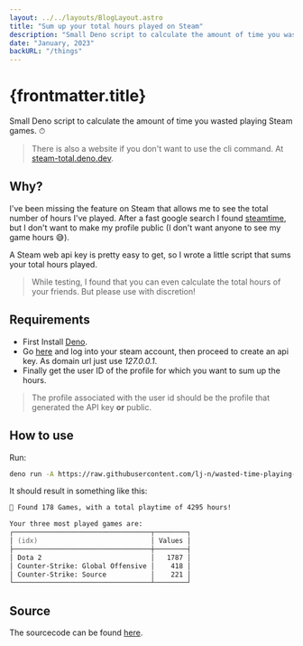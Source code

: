 ```yaml
---
layout: ../../layouts/BlogLayout.astro
title: "Sum up your total hours played on Steam"
description: "Small Deno script to calculate the amount of time you wasted playing Steam games."
date: "January, 2023"
backURL: "/things"
---
```


# {frontmatter.title}

Small Deno script to calculate the amount of time you wasted playing Steam games. ⏱

> There is also a website if you don't want to use the cli command. At [steam-total.deno.dev](https://steam-total.deno.dev/).

## Why?

I've been missing the feature on Steam that allows me to see the total number of hours I've played. After a fast google search I found [steamtime](https://steamtime.info/), but I don't want to make my profile public (I don't want anyone to see my game hours 😅).

A Steam web api key is pretty easy to get, so I wrote a little script that sums your total hours played.

> While testing, I found that you can even calculate the total hours of your friends. But please use with discretion!

## Requirements

- First Install [Deno](https://deno.land/manual@v1.30.0/getting_started/installation).
- Go [here](https://steamcommunity.com/dev/apikey) and log into your steam account, then proceed to create an api key. As domain url just use _127.0.0.1_.
- Finally get the user ID of the profile for which you want to sum up the hours.

> The profile associated with the user id should be the profile that generated the API key **or** public.

## How to use

Run:

```zsh
deno run -A https://raw.githubusercontent.com/lj-n/wasted-time-playing-games/main/cli.ts --apiKey="Steam Api Key here" --steamId="Steam User ID here"
```

It should result in something like this:

```zsh
🎲 Found 178 Games, with a total playtime of 4295 hours!

Your three most played games are:
┌──────────────────────────────────┬────────┐
│ (idx)                            │ Values │
├──────────────────────────────────┼────────┤
│ Dota 2                           │   1787 │
│ Counter-Strike: Global Offensive │    418 │
│ Counter-Strike: Source           │    221 │
└──────────────────────────────────┴────────┘
```

## Source

The sourcecode can be found [here](https://github.com/lj-n/wasted-time-playing-games).
